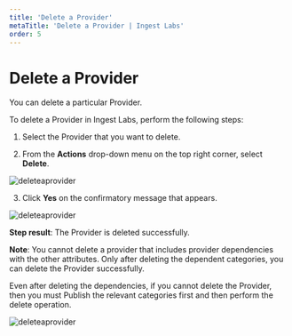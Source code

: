 ---
title: 'Delete a Provider'
metaTitle: 'Delete a Provider | Ingest Labs'
order: 5
---

# Delete a Provider

You can delete a particular Provider.

To delete a Provider in Ingest Labs, perform the following steps:

1.	Select the Provider that you want to delete.

2.	From the **Actions** drop-down menu on the top right corner, select **Delete**.

![deleteaprovider](/images/providersimages/delete.png)

3.	Click **Yes** on the confirmatory message that appears.

![deleteaprovider](/images/providersimages/deleteconfirmatory.png)

**Step result**: The Provider is deleted successfully.

**Note**: You cannot delete a provider that includes provider dependencies with the other attributes. Only after deleting the dependent categories, you can delete the Provider successfully.

Even after deleting the dependencies, if you cannot delete the Provider, then you must Publish the relevant categories first and then perform the delete operation.

![deleteaprovider](/images/providersimages/providerdependencies.png)